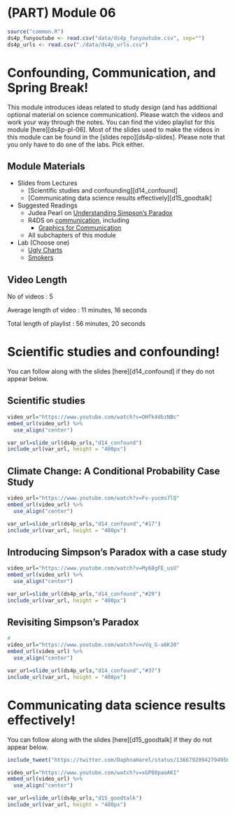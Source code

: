 # (PART) Module 06 {-}

```r
source("common.R")
ds4p_funyoutube <- read.csv("data/ds4p_funyoutube.csv", sep="")
ds4p_urls <- read.csv("./data/ds4p_urls.csv")
```

# Confounding, Communication, and Spring Break!

This module introduces ideas related to study design (and has additional optional material on science communication). Please watch the videos and work your way through the notes. You can find the video playlist for this module [here][ds4p-pl-06]. Most of the slides used to make the videos in this module can be found in the [slides repo][ds4p-slides]. Please note that you only have to do one of the labs. Pick either.


## Module Materials

* Slides from Lectures
  * [Scientific studies and confounding][d14_confound]
  * [Communicating data science results effectively][d15_goodtalk]
* Suggested Readings
  * Judea Pearl on [Understanding Simpson's Paradox](https://ftp.cs.ucla.edu/pub/stat_ser/r414-reprint.pdf)
  * R4DS on [communication](https://r4ds.had.co.nz/communicate-intro.html), including
      * [Graphics for Communication](https://r4ds.had.co.nz/graphics-for-communication.html)
  * All subchapters of this module
* Lab (Choose one)
  * [Ugly Charts](#lab06a)
  * [Smokers](#lab06b)

## Video Length

No of videos : 5

Average length of video : 11 minutes, 16 seconds

Total length of playlist : 56 minutes, 20 seconds


# Scientific studies and confounding!

You can follow along with the slides [here][d14_confound] if they do not appear below.

## Scientific studies
```r

video_url="https://www.youtube.com/watch?v=OHfk4dbzNBc"
embed_url(video_url) %>%
  use_align("center")
```



```r
var_url=slide_url(ds4p_urls,"d14_confound")
include_url(var_url, height = "400px")
```

##  Climate Change: A Conditional Probability Case Study

```r

video_url="https://www.youtube.com/watch?v=Fv-yucms7lQ"
embed_url(video_url) %>%
  use_align("center")
```


```r
var_url=slide_url(ds4p_urls,"d14_confound","#17")
include_url(var_url, height = "400px")
```

##  Introducing Simpson's Paradox with a case study
```r

video_url="https://www.youtube.com/watch?v=My68gFE_usU"
embed_url(video_url) %>%
  use_align("center")
```


```r
var_url=slide_url(ds4p_urls,"d14_confound","#29")
include_url(var_url, height = "400px")
```

## Revisiting Simpson's Paradox

```r
# 
video_url="https://www.youtube.com/watch?v=vVq_G-a6K30"
embed_url(video_url) %>%
  use_align("center")
```


```r
var_url=slide_url(ds4p_urls,"d14_confound","#37")
include_url(var_url, height = "400px")
```




# Communicating data science results effectively!

You can follow along with the slides [here][d15_goodtalk] if they do not appear below.

```r
include_tweet("https://twitter.com/DaphnaHarel/status/1366792094279495685")

```

```r

video_url="https://www.youtube.com/watch?v=xGP08paoAKI"
embed_url(video_url) %>%
  use_align("center")
```

```r
var_url=slide_url(ds4p_urls,"d15_goodtalk")
include_url(var_url, height = "400px")
```

